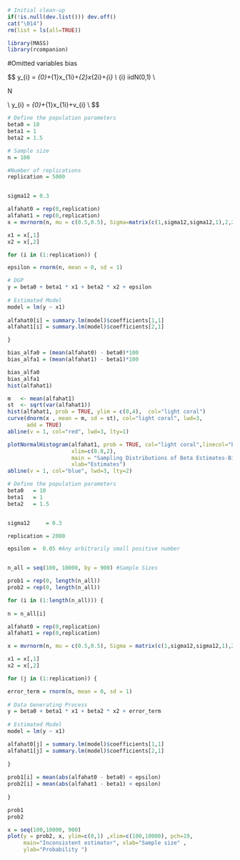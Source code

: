 

```{r Clear screen and set cd }
# Initial clean-up
if(!is.null(dev.list())) dev.off()
cat("\014")
rm(list = ls(all=TRUE)) 


```

```{r Libraries}
library(MASS)
library(rcompanion)

```


#Omitted variables bias

$$
\text{ DGP:} \quad y_{i} = \beta_{0}+\beta_{1}x_{1i}+\beta_{2}x_{2i}+\varepsilon_{i} \\
\varepsilon_{i} \sim iidN(0,1) \\ 

\left[\begin{array}{l}
x_{1} \\
x_{2}
\end{array}\right] \sim N\left[\left(\begin{array}{l}
0.5 \\
0.5
\end{array}\right),\left(\begin{array}{cc}
1 & \sigma_{12} \\
\sigma_{12} & 1
\end{array}\right)\right]

\\
\text{Estimated Model:} \quad y_{i} = \alpha_{0}+\alpha_{1}x_{1i}+v_{i} \\
$$


```{r Omitted Variabel  - Biased estimator}


# Define the population parameters
beta0 = 10
beta1 = 1
beta2 = 1.5

# Sample size
n = 100

#Number of replications
replication = 5000


sigma12 = 0.3 

alfahat0 = rep(0,replication)
alfahat1 = rep(0,replication)
x = mvrnorm(n, mu = c(0.5,0.5), Sigma=matrix(c(1,sigma12,sigma12,1),2,2), empirical = TRUE)

x1 = x[,1]
x2 = x[,2]

for (i in (1:replication)) {

epsilon = rnorm(n, mean = 0, sd = 1) 

# DGP
y = beta0 + beta1 * x1 + beta2 * x2 + epsilon
  
# Estimated Model 
model = lm(y ~ x1)
  
alfahat0[i] = summary.lm(model)$coefficients[1,1]
alfahat1[i] = summary.lm(model)$coefficients[2,1]

}

bias_alfa0 = (mean(alfahat0) - beta0)*100
bias_alfa1 = (mean(alfahat1) - beta1)*100

bias_alfa0
bias_alfa1
hist(alfahat1)

m   <- mean(alfahat1)
st  <- sqrt(var(alfahat1))
hist(alfahat1, prob = TRUE, ylim = c(0,4),  col="light coral")
curve(dnorm(x , mean = m, sd = st), col="light coral", lwd=3,
      add = TRUE) 
abline(v = 1, col="red", lwd=3, lty=1)

plotNormalHistogram(alfahat1, prob = TRUE, col="light coral",linecol="blue",border="red",
                    xlim=c(0.8,2), 
                    main = "Sampling Distributions of Beta Estimates-Biased estimator", 
                    xlab="Estimates")
abline(v = 1, col="blue", lwd=3, lty=2)

```


    
```{r Omitted Variabel  - Inonsistent Estimator}

# Define the population parameters
beta0   = 10
beta1   = 1
beta2   = 1.5


sigma12     = 0.3

replication = 2000

epsilon =  0.05 #Any arbitrarily small positive number


n_all = seq(100, 10000, by = 900) #Sample Sizes

prob1 = rep(0, length(n_all))
prob2 = rep(0, length(n_all))

for (i in (1:length(n_all))) {
  
n = n_all[i]

alfahat0 = rep(0,replication)
alfahat1 = rep(0,replication)

x = mvrnorm(n, mu = c(0.5,0.5), Sigma = matrix(c(1,sigma12,sigma12,1),2,2), empirical = TRUE)

x1 = x[,1]
x2 = x[,2]

for (j in (1:replication)) {

error_term = rnorm(n, mean = 0, sd = 1) 
  
# Data Generating Process
y = beta0 + beta1 * x1 + beta2 * x2 + error_term
    
# Estimated Model 
model = lm(y ~ x1)

alfahat0[j] = summary.lm(model)$coefficients[1,1]
alfahat1[j] = summary.lm(model)$coefficients[2,1]
    
}
  
prob1[i] = mean(abs(alfahat0 - beta0) < epsilon)
prob2[i] = mean(abs(alfahat1 - beta1) < epsilon)
  
}

prob1
prob2

x = seq(100,10000, 900)
plot(y = prob2, x, ylim=c(0,1) ,xlim=c(100,10000), pch=19,
     main="Inconsistent estimator", xlab="Sample size" ,
     ylab="Probability ")

```

